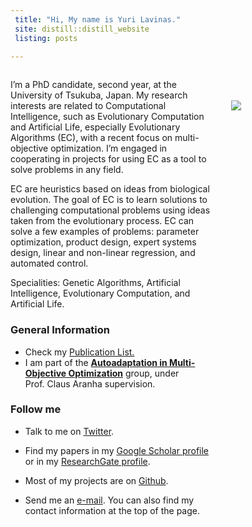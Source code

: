 ```yaml
---
 title: "Hi, My name is Yuri Lavinas."
 site: distill::distill_website
 listing: posts
 
---
```


<div style="width: 65%; float: left;">


I’m a PhD candidate, second year, at the University of Tsukuba, Japan. My research interests are related to Computational Intelligence, such as Evolutionary Computation and Artificial Life, especially Evolutionary Algorithms (EC), with a recent focus on multi-objective optimization. I’m engaged in cooperating in projects for using EC as a tool to solve problems in any field.

EC are heuristics based on ideas from biological evolution. The goal of EC is to learn solutions to challenging computational problems using ideas taken from the evolutionary process. EC can solve a few examples of problems: parameter optimization, product design, expert systems design, linear and non-linear regression, and automated control.

Specialities: Genetic Algorithms, Artificial Intelligence, Evolutionary Computation, and Artificial Life. 

### General Information
- Check my [Publication List.](https://yurilavinas.github.io/publications.html)
- I am part of the [**Autoadaptation in Multi-Objective Optimization**](http://conclave.cs.tsukuba.ac.jp/research/autoadapt/) group, under Prof. Claus Aranha supervision.

### Follow me

- Talk to me on [Twitter](https://twitter.com/yurilavinas).

- Find my papers in my [Google Scholar profile](https://scholar.google.com/citations?user=-hdeQYcAAAAJ&hl=en&oi=ao) or in my [ResearchGate profile](https://www.researchgate.net/profile/Yuri_Lavinas).

- Most of my projects are on [Github](https://github.com/yurilavinas).

- Send me an [e-mail](mailto:lavinas.yuri.xp@alumni.tsukuba.ac.jp). You can also find my contact information at the top of the page.

</div>



<div style="width: 30%; float: right;">

<br/>
<br/>
![](imgs/myself3.png)

</div>
